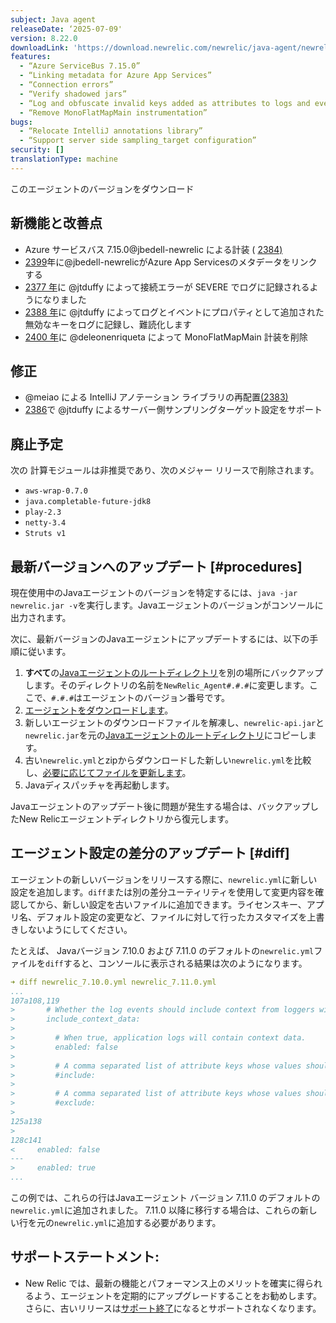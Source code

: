 ```yaml
---
subject: Java agent
releaseDate: ‘2025-07-09'
version: 8.22.0
downloadLink: 'https://download.newrelic.com/newrelic/java-agent/newrelic-agent/8.22.0/'
features:
  - “Azure ServiceBus 7.15.0”
  - “Linking metadata for Azure App Services”
  - “Connection errors”
  - “Verify shadowed jars”
  - “Log and obfuscate invalid keys added as attributes to logs and events”
  - “Remove MonoFlatMapMain instrumentation”
bugs:
  - “Relocate IntelliJ annotations library”
  - “Support server side sampling_target configuration”
security: []
translationType: machine
---
```


<ButtonGroup>
  <ButtonLink role="button" to="https://download.newrelic.com/newrelic/java-agent/newrelic-agent/8.22.0/" variant="primary">
    このエージェントのバージョンをダウンロード
  </ButtonLink>
</ButtonGroup>

## 新機能と改善点

* Azure サービスバス 7.15.0\@jbedell-newrelic による計装 ( [2384)](https://github.com/newrelic/newrelic-java-agent/pull/2384)
* [2399](https://github.com/newrelic/newrelic-java-agent/pull/2399)年に@jbedell-newrelicがAzure App Servicesのメタデータをリンクする
* [2377 年](https://github.com/newrelic/newrelic-java-agent/pull/2377)に @jtduffy によって接続エラーが SEVERE でログに記録されるようになりました
* [2388 年](https://github.com/newrelic/newrelic-java-agent/pull/2388)に @jtduffy によってログとイベントにプロパティとして追加された無効なキーをログに記録し、難読化します
* [2400 年](https://github.com/newrelic/newrelic-java-agent/pull/2400)に @deleonenriqueta によって MonoFlatMapMain 計装を削除

## 修正

* @meiao による IntelliJ アノテーション ライブラリの再配置[(2383)](https://github.com/newrelic/newrelic-java-agent/pull/2383)
* [2386](https://github.com/newrelic/newrelic-java-agent/pull/2386)で @jtduffy によるサーバー側サンプリングターゲット設定をサポート

## 廃止予定

次の 計算モジュールは非推奨であり、次のメジャー リリースで削除されます。

* `aws-wrap-0.7.0`
* `java.completable-future-jdk8`
* `play-2.3`
* `netty-3.4`
* `Struts v1`

## 最新バージョンへのアップデート [#procedures]

現在使用中のJavaエージェントのバージョンを特定するには、`java -jar newrelic.jar -v`を実行します。Javaエージェントのバージョンがコンソールに出力されます。

次に、最新バージョンのJavaエージェントにアップデートするには、以下の手順に従います。

1. **すべて**の[Javaエージェントのルートディレクトリ](/docs/agents/manage-apm-agents/troubleshooting/find-agent-root-directory#java-agent)を別の場所にバックアップします。そのディレクトリの名前を`NewRelic_Agent#.#.#`に変更します。ここで、`#.#.#`はエージェントのバージョン番号です。
2. [エージェントをダウンロードします](/docs/release-notes/agent-release-notes/java-release-notes)。
3. 新しいエージェントのダウンロードファイルを解凍し、`newrelic-api.jar`と`newrelic.jar`を元の[Javaエージェントのルートディレクトリ](/docs/agents/manage-apm-agents/troubleshooting/find-agent-root-directory#java-agent)にコピーします。
4. 古い`newrelic.yml`とzipからダウンロードした新しい`newrelic.yml`を比較し、[必要に応じてファイルを更新します](#diff)。
5. Javaディスパッチャを再起動します。

Javaエージェントのアップデート後に問題が発生する場合は、バックアップしたNew Relicエージェントディレクトリから復元します。

## エージェント設定の差分のアップデート [#diff]

エージェントの新しいバージョンをリリースする際に、`newrelic.yml`に新しい設定を追加します。`diff`または別の差分ユーティリティを使用して変更内容を確認してから、新しい設定を古いファイルに追加できます。ライセンスキー、アプリ名、デフォルト設定の変更など、ファイルに対して行ったカスタマイズを上書きしないようにしてください。

たとえば、 Javaバージョン 7.10.0 および 7.11.0 のデフォルトの`newrelic.yml`ファイルを`diff`すると、コンソールに表示される結果は次のようになります。

```yaml
➜ diff newrelic_7.10.0.yml newrelic_7.11.0.yml
...
107a108,119
>       # Whether the log events should include context from loggers with support for that.
>       include_context_data:
>
>         # When true, application logs will contain context data.
>         enabled: false
>
>         # A comma separated list of attribute keys whose values should be sent to New Relic.
>         #include:
>
>         # A comma separated list of attribute keys whose values should not be sent to New Relic.
>         #exclude:
>
125a138
>
128c141
<     enabled: false
---
>     enabled: true
...
```

この例では、これらの行はJavaエージェント バージョン 7.11.0 のデフォルトの`newrelic.yml`に追加されました。 7.11.0 以降に移行する場合は、これらの新しい行を元の`newrelic.yml`に追加する必要があります。

## サポートステートメント:

* New Relic では、最新の機能とパフォーマンス上のメリットを確実に得られるよう、エージェントを定期的にアップグレードすることをお勧めします。さらに、古いリリースは[サポート終了](https://docs.newrelic.com/docs/using-new-relic/cross-product-functions/install-configure/notification-changes-new-relic-saas-features-distributed-software/)になるとサポートされなくなります。